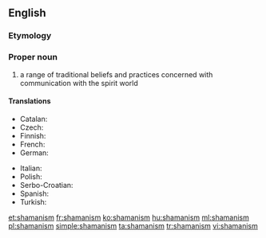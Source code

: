 {{wikipedia}}
==English==

===Etymology===
{{suffix|shaman|ism}}

===Proper noun===
{{en-noun|s|-}}

# a range of traditional beliefs and practices concerned with communication with the spirit world

====Translations====
{{trans-top|range of traditional beliefs}}
* Catalan: {{t-|ca|xamanisme|m}}
* Czech: {{t-|cs|šamanismus|m}}
* Finnish: {{t+|fi|šamanismi}}
* French: {{t+|fr|chamanisme|m}}
* German: {{t+|de|Schamanismus|m}}
{{trans-mid}}
* Italian: {{t-|it|sciamanesimo|m}}
* Polish: {{t-|pl|szamanizm|m}}
* Serbo-Croatian: {{t-|sh|šamanizam|m}}
* Spanish: {{t-|es|chamanismo|m}}
* Turkish: {{t+|tr|Şamanizm}}
{{trans-bottom}}

[[et:shamanism]]
[[fr:shamanism]]
[[ko:shamanism]]
[[hu:shamanism]]
[[ml:shamanism]]
[[pl:shamanism]]
[[simple:shamanism]]
[[ta:shamanism]]
[[tr:shamanism]]
[[vi:shamanism]]